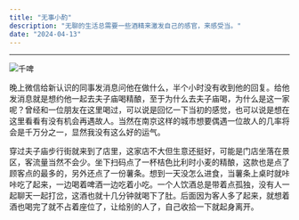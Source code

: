```yaml
---
title: "无事小酌"
description: "无聊的生活总需要一些酒精来激发自己的感官，来感受当。"
date: "2024-04-13"
---
```



---

![千啤](https://ossk.cc/file/ea80cd4688e1c3da0edeb.jpg)

晚上微信给新认识的同事发消息问他在做什么，半个小时没有收到他的回复。给他发消息就是想约他一起去夫子庙喝精酿，至于为什么去夫子庙喝，为什么是这一家呢？曾经和一位朋友在这里喝过，可以说是回忆一下当初的感觉，也可以说是想在这里看看有没有机会再遇故人。当然在南京这样的城市想要偶遇一位故人的几率将会是千万分之一，显然我没有这么好的运气。

穿过夫子庙步行街就来到了店里，这家店不大但生意还挺好，可能是门店坐落在景区，客流量当然不会少。坐下扫码点了一杯桔色比利时小麦的精酿，这款也是点了顾客点的最多的，另外还点了一份薯条。想到一天没怎么进食，当薯条上桌时就咔咔吃了起来，一边喝着啤酒一边吃着小吃。一个人饮酒总是带着点孤独，没有人一起聊天一起打岔，这酒也就十几分钟就喝下了肚。后面因为客人多了起来，就想着酒也喝完了就不占着座位了，让给别的人了，自己收拾一下就起身离开。
